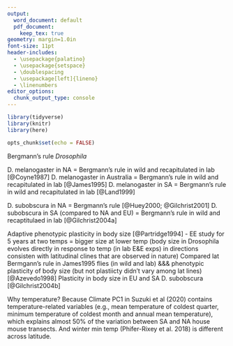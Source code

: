 ```yaml
---
output:
  word_document: default
  pdf_document:
    keep_tex: true
geometry: margin=1.0in
font-size: 11pt
header-includes:
  - \usepackage{palatino}
  - \usepackage{setspace}
  - \doublespacing
  - \usepackage[left]{lineno}
  - \linenumbers
editor_options:
  chunk_output_type: console
---
```


```r
library(tidyverse)
library(knitr)
library(here)

opts_chunk$set(echo = FALSE)

```


Bergmann's rule
*Drosophila*

D. melanogaster in NA = Bergmann's rule in wild and recapitulated in lab [@Coyne1987]
D. melanogaster in Australia = Bergmann's rule in wild and recapitulated in lab [@James1995]
D. melanogaster in SA = Bergmann's rule in wild and recapitulated in lab [@Land1999]

D. subobscura in NA = Bergmann's rule [@Huey2000; @Gilchrist2001]
D. subobscura in SA (compared to NA and EU) = Bergmann's rule in wild and recaptitulaed in lab [@Gilchrist2004a]


Adaptive phenotypic plasticity in body size [@Partridge1994] - EE study for 5 years at two temps = bigger size at lower temp (body size in Drosophila evolves directly in response to temp (in lab E&E exps) in directions consisten with latitudinal clines that are observed in nature)
Compared lat Bermgann's rule in James1995 flies (in wild and lab) &&& phenotypic plasticity of body size (but not plastiicty didn't vary among lat lines) [@Azevedo1998]
Plasticity in body size in EU and SA D. subobscura [@Gilchrist2004b]



Why temperature? Because Climate PC1 in Suzuki et al (2020) contains temperature-related variables (e.g., mean temperature of coldest quarter, minimum temperature of coldest month and annual mean temperature), which explains almost 50% of the variation between SA and NA house mouse transects. And winter min temp (Phifer-Rixey et al. 2018) is different across latitude.
